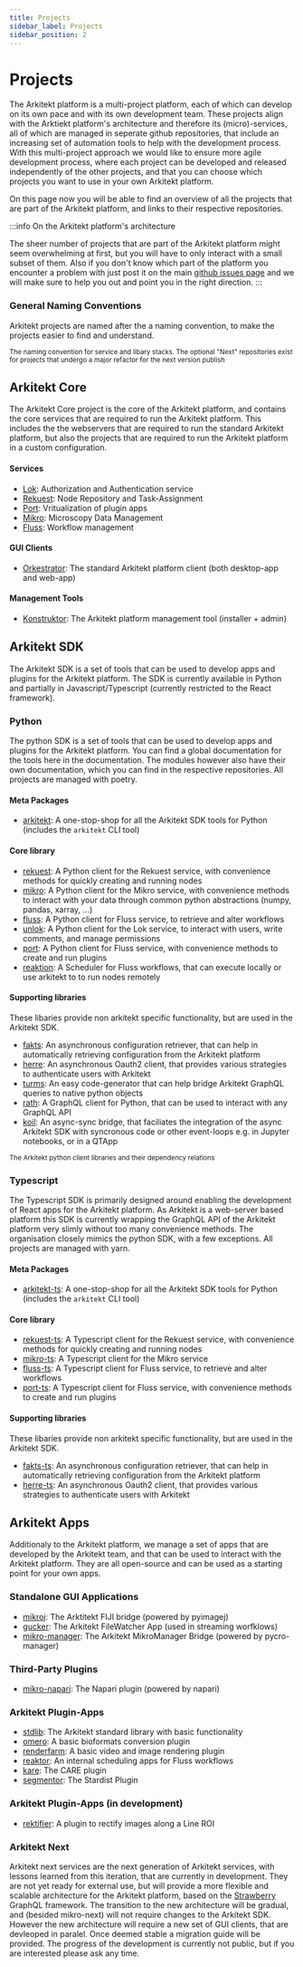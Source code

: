 ```yaml
---
title: Projects
sidebar_label: Projects
sidebar_position: 2
---
```



# Projects

The Arkitekt platform is a multi-project platform, each of which can develop on its own pace and with its own development team. These projects align with
the Arktiekt platform's architecture and therefore its (micro)-services, all of which are managed in seperate github repositories, that include an increasing
set of automation tools to help with the development process. With this multi-project approach we would like to ensure more agile development process, where each project can
be developed and released independently of the other projects, and that you can choose which projects you want to use in your own Arkitekt platform.

On this page now you will be able to find an overview of all the projects that are part of the Arkitekt platform, and links to their respective repositories.

:::info On the Arkitekt platform's architecture

The sheer number of projects that are part of the Arkitekt platform might seem overwhelming at first, but you will have to only interact with a small subset of them.
Also if you don't know which part of the platform you encounter a problem with just post it on the main [github issues page](https://github.com/arkitektio/arkitektio.github.io/issues)
and we will make sure to help you out and point you in the right direction.
:::

### General Naming Conventions

Arkitekt projects are named after the a naming convention, to make the projects easier to find and understand.

<div className="mt-2">
<Image img={naming} />

<div className="text-gray-400 mb-2">
<small>The naming convention for service and libary stacks. The optional "Next" repositories exist for projects that undergo a major refactor for the next
version publish</small>
</div>
</div>


## Arkitekt Core

The Arkitekt Core project is the core of the Arkitekt platform, and contains the core services that are required to run the Arkitekt platform. This includes the
the webservers that are required to run the standard Arkitekt platform, but also the projects that are required to run the Arkitekt platform in a custom configuration.



#### Services

- [Lok](https://github.com/arkitektio/lok-server): Authorization and Authentication service
- [Rekuest](https://github.com/arkitektio/rekuest-server): Node Repository and Task-Assignment
- [Port](https://github.com/arkitektio/port-server): Vritualization of plugin apps
- [Mikro](https://github.com/arkitektio/mikro-server): Microscopy Data Management
- [Fluss](https://github.com/arkitektio/port-server): Workflow management

#### GUI Clients

- [Orkestrator](https://github.com/arkitektio/orkestrator): The standard Arkitekt platform client (both desktop-app and web-app)

#### Management Tools

- [Konstruktor](https://github.com/arkitektio/konstruktor): The Arkitekt platform management tool (installer + admin)

## Arkitekt SDK

The Arkitekt SDK is a set of tools that can be used to develop apps and plugins for the Arkitekt platform. The SDK is currently available in Python
and partially in Javascript/Typescript (currently restricted to the React framework).

### Python

The python SDK is a set of tools that can be used to develop apps and plugins for the Arkitekt platform. You can find a global documentation for the
tools here in the documentation. The modules however also have their own documentation, which you can find in the respective repositories. All projects
are managed with poetry.

#### Meta Packages

- [arkitekt](https://github.com/arkitektio/arkitekt): A one-stop-shop for all the Arkitekt SDK tools for Python (includes the `arkitekt` CLI tool)

#### Core library

- [rekuest](https://github.com/arkitektio/rekuest): A Python client for the Rekuest service, with convenience methods for quickly creating and running nodes
- [mikro](https://github.com/arkitektio/mikro): A Python client for the Mikro service, with convenience methods to interact with your data through common python abstractions (numpy, pandas, xarray, ...)
- [fluss](https://github.com/jhnnarkitektiosrs/fluss): A Python client for Fluss service, to retrieve and alter workflows
- [unlok](https://github.com/arkitektio/unlok): A Python client for the Lok service, to interact with users, write comments, and manage permissions
- [port](https://github.com/arkitektio/port): A Python client for Fluss service, with convenience methods to create and run plugins
- [reaktion](https://github.com/arkitektio/reaktion): A Scheduler for Fluss workflows, that can execute locally or use arkitekt to to run nodes remotely

#### Supporting libraries

These libaries provide non arkitekt specific functionality, but are used in the Arkitekt SDK.

- [fakts](https://github.com/jhnnsrs/fakts): An asynchronous configuration retriever, that can help in automatically retrieving configuration from the Arkitekt platform
- [herre](https://github.com/jhnnsrs/herre): An asynchronous Oauth2 client, that provides various strategies to authenticate users with Arkitekt
- [turms](https://github.com/jhnnsrs/turms): An easy code-generator that can help bridge Arkitekt GraphQL queries to native python objects
- [rath](https://github.com/jhnnsrs/rath): A GraphQL client for Python, that can be used to interact with any GraphQL API
- [koil](https://github.com/jhnnsrs/koil): An async-sync bridge, that faciliates the integration of the async Arkitekt SDK with syncronous code or other event-loops e.g. in Jupyter notebooks, or in a QTApp

<div className="mt-2">
<Image img={client_stack} />

<div className="text-gray-400 mb-2">
<small>The Arkitekt python client libraries and their dependency relations</small>
</div>
</div>

### Typescript

The Typescript SDK is primarily designed around enabling the development of React apps for the Arkitekt platform. As Arkitekt is a web-server based
platform this SDK is currently wrapping the GraphQL API of the Arkitekt platform very slimly without too many convenience methods. The organisation
closely mimics the python SDK, with a few exceptions. All projects are managed with yarn.

#### Meta Packages

- [arkitekt-ts](https://github.com/arkitektio/arkitekt-ts): A one-stop-shop for all the Arkitekt SDK tools for Python (includes the `arkitekt` CLI tool)

#### Core library

- [rekuest-ts](https://github.com/arkitektio/rekuest-ts): A Typescript client for the Rekuest service, with convenience methods for quickly creating and running nodes
- [mikro-ts](https://github.com/arkitektio/mikro-ts): A Typescript client for the Mikro service
- [fluss-ts](https://github.com/arkitektio/fluss-ts): A Typescript client for Fluss service, to retrieve and alter workflows
- [port-ts](https://github.com/arkitektio/port-ts): A Typescript client for Fluss service, with convenience methods to create and run plugins

#### Supporting libraries

These libaries provide non arkitekt specific functionality, but are used in the Arkitekt SDK.

- [fakts-ts](https://github.com/jhnnsrs/fakts-ts): An asynchronous configuration retriever, that can help in automatically retrieving configuration from the Arkitekt platform
- [herre-ts](https://github.com/jhnnsrs/herre-ts): An asynchronous Oauth2 client, that provides various strategies to authenticate users with Arkitekt

## Arkitekt Apps

Additionaly to the Arkitekt platform, we manage a set of apps that are developed by the Arkitekt team, and that can be used to interact with the Arkitekt platform.
They are all open-source and can be used as a starting point for your own apps.

### Standalone GUI Applications

- [mikroj](https://github.com/arkitektio-apps/mikroj): The Arktitekt FIJI bridge (powered by pyimagej)
- [gucker](https://github.com/arkitektio-apps/gucker): The Arkitekt FileWatcher App (used in streaming worfklows)
- [mikro-manager](https://github.com/arkitektio-apps/mikro-manager): The Arkitekt MikroManager Bridge (powered by pycro-manager)

### Third-Party Plugins

- [mikro-napari](https://github.com/arkitektio-apps/mikro-napari): The Napari plugin (powered by napari)

### Arkitekt Plugin-Apps

- [stdlib](https://github.com/arkitektio-apps/stdlib): The Arkitekt standard library with basic functionality
- [omero](https://github.com/arkitektio-apps/omero): A basic bioformats conversion plugin
- [renderfarm](https://github.com/arkitektio-apps/renderfarm): A basic video and image rendering plugin
- [reaktor](https://github.com/arkitektio-apps/reaktor): An internal scheduling apps for Fluss workflows
- [kare](https://github.com/jhnnsrs/kare): The CARE plugin
- [segmentor](https://github.com/jhnnsrs/segmentor): The Stardist Plugin

### Arkitekt Plugin-Apps (in development)

- [rektifier](https://github.com/jhnnsrs/rektifier): A plugin to rectify images along a Line ROI

### Arkitekt Next

Arkitekt next services are the next generation of Arkitekt services, with lessons learned from this iteration, that are currently in development. They are not yet ready for external use, but
will provide a more flexible and scalable architecture for the Arkitekt platform, based on the [Strawberry](https://strawberry.rocks/) GraphQL framework.
The transition to the new architecture will be gradual, and (besided mikro-next) will not require changes to the Arkitekt SDK. However
the new architecture will require a new set of GUI clients, that are devleoped in paralel. Once deemed stable a migration guide will be provided.
The progress of the development is currently not public, but if you are interested please ask any time.
